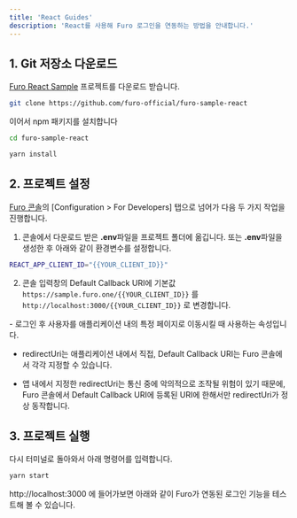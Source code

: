 ```yaml
---
title: 'React Guides'
description: 'React를 사용해 Furo 로그인을 연동하는 방법을 안내합니다.'
---
```


## 1. Git 저장소 다운로드

[Furo React Sample](https://github.com/furo-official/furo-sample-react) 프로젝트를 다운로드 받습니다.

```bash
git clone https://github.com/furo-official/furo-sample-react
```

이어서 npm 패키지를 설치합니다

```bash
cd furo-sample-react

yarn install
```

## 2. 프로젝트 설정

[Furo 콘솔](https://console.furo.one)의 [Configuration > For Developers] 탭으로 넘어가 다음 두 가지 작업을 진행합니다.

1. 콘솔에서 다운로드 받은 **.env**파일을 프로젝트 폴더에 옮깁니다. 또는 **.env**파일을 생성한 후 아래와 같이 환경변수를 설정합니다.

```bash
REACT_APP_CLIENT_ID="{{YOUR_CLIENT_ID}}"
```

2. 콘솔 입력창의 Default Callback URI에 기본값 `https://sample.furo.one/{{YOUR_CLIENT_ID}}` 를 `http://localhost:3000/{{YOUR_CLIENT_ID}}` 로 변경합니다.

<Accordion title="redirectUri 와 callbackUri">
- 로그인 후 사용자를 애플리케이션 내의 특정 페이지로 이동시킬 때 사용하는 속성입니다.

- redirectUri는 애플리케이션 내에서 직접, Default Callback URI는 Furo 콘솔에서 각각 지정할 수 있습니다.

- 앱 내에서 지정한 redirectUri는 통신 중에 악의적으로 조작될 위험이 있기 때문에, Furo 콘솔에서 Default Callback URI에 등록된 URI에 한해서만 redirectUri가 정상 동작합니다.

</Accordion>

## 3. 프로젝트 실행

다시 터미널로 돌아와서 아래 명령어를 입력합니다.

```bash
yarn start
```

http://localhost:3000 에 들어가보면 아래와 같이 Furo가 연동된 로그인 기능을 테스트해 볼 수 있습니다.
